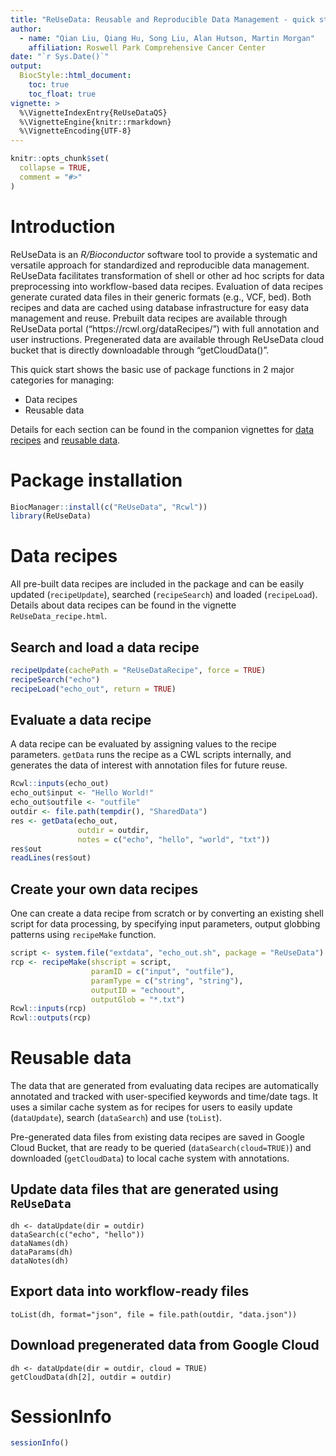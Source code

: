 ```yaml
---
title: "ReUseData: Reusable and Reproducible Data Management - quick start"
author:
  - name: "Qian Liu, Qiang Hu, Song Liu, Alan Hutson, Martin Morgan"
    affiliation: Roswell Park Comprehensive Cancer Center
date: "`r Sys.Date()`"
output:
  BiocStyle::html_document:
    toc: true
    toc_float: true
vignette: >
  %\VignetteIndexEntry{ReUseDataQS}
  %\VignetteEngine{knitr::rmarkdown}
  %\VignetteEncoding{UTF-8}
---
```


```r
knitr::opts_chunk$set(
  collapse = TRUE,
  comment = "#>"
)
```

# Introduction

ReUseData is an _R/Bioconductor_ software tool to provide a systematic
and versatile approach for standardized and reproducible data
management. ReUseData facilitates transformation of shell or other ad
hoc scripts for data preprocessing into workflow-based data
recipes. Evaluation of data recipes generate curated data files in
their generic formats (e.g., VCF, bed). Both recipes and data are
cached using database infrastructure for easy data management and
reuse. Prebuilt data recipes are available through ReUseData portal
("https://rcwl.org/dataRecipes/") with full annotation and user
instructions. Pregenerated data are available through ReUseData cloud
bucket that is directly downloadable through "getCloudData()".

This quick start shows the basic use of package functions in 2 major
categories for managing:

- Data recipes
- Reusable data 

Details for each section can be found in the companion vignettes for
[data recipes](ReUseData_recipe.html) and [reusable data](ReUseData_data.html).

# Package installation

```r
BiocManager::install(c("ReUseData", "Rcwl"))
library(ReUseData)
```

# Data recipes 

All pre-built data recipes are included in the package and can be
easily updated (`recipeUpdate`), searched (`recipeSearch`) and loaded
(`recipeLoad`). Details about data recipes can be found in the
vignette `ReUseData_recipe.html`.

## Search and load a data recipe

```r
recipeUpdate(cachePath = "ReUseDataRecipe", force = TRUE)
recipeSearch("echo")
recipeLoad("echo_out", return = TRUE)
```

## Evaluate a data recipe

A data recipe can be evaluated by assigning values to the recipe
parameters. `getData` runs the recipe as a CWL scripts internally, and
generates the data of interest with annotation files for future reuse.

```r
Rcwl::inputs(echo_out)
echo_out$input <- "Hello World!"
echo_out$outfile <- "outfile"
outdir <- file.path(tempdir(), "SharedData")
res <- getData(echo_out,
               outdir = outdir,
               notes = c("echo", "hello", "world", "txt"))
res$out
readLines(res$out)
```

## Create your own data recipes

One can create a data recipe from scratch or by converting an existing
shell script for data processing, by specifying input parameters,
output globbing patterns using `recipeMake` function.

```r
script <- system.file("extdata", "echo_out.sh", package = "ReUseData")
rcp <- recipeMake(shscript = script,
                  paramID = c("input", "outfile"),
                  paramType = c("string", "string"),
                  outputID = "echoout",
                  outputGlob = "*.txt")
Rcwl::inputs(rcp)
Rcwl::outputs(rcp)
```

# Reusable data 

The data that are generated from evaluating data recipes are
automatically annotated and tracked with user-specified keywords and
time/date tags. It uses a similar cache system as for recipes for
users to easily update (`dataUpdate`), search (`dataSearch`) and use
(`toList`). 

Pre-generated data files from existing data recipes are saved in
Google Cloud Bucket, that are ready to be queried
(`dataSearch(cloud=TRUE)`) and downloaded (`getCloudData`) to local
cache system with annotations. 

## Update data files that are generated using `ReUseData`

```
dh <- dataUpdate(dir = outdir)
dataSearch(c("echo", "hello"))
dataNames(dh)
dataParams(dh)
dataNotes(dh)
```

## Export data into workflow-ready files

```
toList(dh, format="json", file = file.path(outdir, "data.json"))
```

## Download pregenerated data from Google Cloud

```
dh <- dataUpdate(dir = outdir, cloud = TRUE)
getCloudData(dh[2], outdir = outdir)
```

# SessionInfo

```r
sessionInfo()
```
